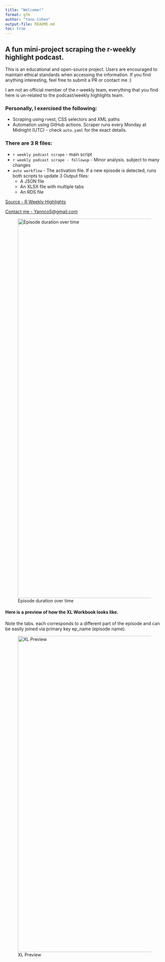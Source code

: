 ```yaml
---
title: "Welcome!"
format: gfm
author: "Yann Cohen"
output-file: README.md
toc: true
---
```


## A fun mini-project scraping the r-weekly highlight podcast.

This is an educational and open-source project. Users are encouraged to maintain ethical standards when accessing the information. If you find anything interesting, feel free to submit a PR or contact me :)

I am not an official member of the r-weekly team, everything that you find here is un-related to the podcast/weekly highlights team.

### Personally, I exercised the following:

-   Scraping using rvest, CSS selectors and XML paths
-   Automation using GitHub actions. Scraper runs every Monday at Midnight (UTC) - check `auto.yaml` for the exact details.

### There are 3 R files:

-   `r weekly podcast scrape` - main script
-   `r weekly podcast scrape - followup` - Minor analysis. subject to many changes
-   `auto workflow` - The activation file. If a new episode is detected, runs both scripts to update 3 Output files:
    -   A JSON file
    -   An XLSX file with multiple tabs
    -   An RDS file

[Source - R Weekly Highlights](https://serve.podhome.fm/r-weekly-highlights)

[Contact me - Yannco5\@gmail.com](mailto:yannco5@gmail.com?subject=Hello%20Yann!&body=What%20is%20the%20ultimate%20answer?)

![Episode duration over time](episode_duration.png){alt="Episode duration over time" width="1200"}

#### Here is a preview of how the XL Workbook looks like.

Note the tabs. each corresponds to a different part of the episode and can be easily joined via primary key ep_name (episode name).

![XL Preview](xl_preview.png){alt="XL Preview" width="1000"}
